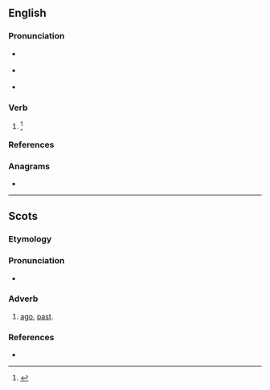 ==English==

===Pronunciation===
* {{a|RP}} {{IPA|en|/əˈbaɪ/}}
* {{a|US}} {{IPA|en|/əˈbaɪ/}}
* {{rhymes|en|aɪ|s=2}}

===Verb===
{{en-verb|abyes|abying|pres_ptc2=abyeing|abought}}

# {{alternative spelling of|en|aby||to endure}}<ref name=DSL>{{R:DSL|pos=n}}</ref>

===References===
<references/>

===Anagrams===
* {{anagrams|en|a=abey|Abey|Baye|abey|beya|eBay}}

----

==Scots==

===Etymology===
{{prefix|sco|a|by|t2=before, by the time that}}

===Pronunciation===
* {{IPA|sco|/əˈbaɪ/}}

===Adverb===
{{sco-adv|-}}

# [[ago]], [[past]].

===References===
* {{R:DSL|pos=adv}}